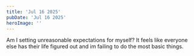 ```yaml
---
title: 'Jul 16 2025'
pubDate: 'Jul 16 2025'
heroImage: ''
---
```

Am I setting unreasonable expectations for myself?
It feels like everyone else has their life figured out and im failing to do the most basic things.